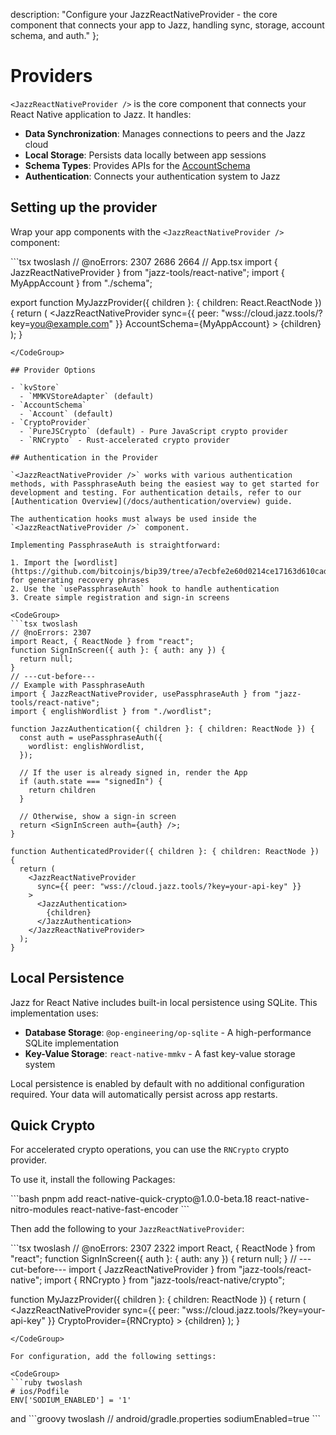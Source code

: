   description: "Configure your JazzReactNativeProvider - the core component that connects your app to Jazz, handling sync, storage, account schema, and auth."
};


# Providers

`<JazzReactNativeProvider />` is the core component that connects your React Native application to Jazz. It handles:

- **Data Synchronization**: Manages connections to peers and the Jazz cloud
- **Local Storage**: Persists data locally between app sessions
- **Schema Types**: Provides APIs for the [AccountSchema](/docs/schemas/accounts-and-migrations)
- **Authentication**: Connects your authentication system to Jazz

## Setting up the provider

Wrap your app components with the `<JazzReactNativeProvider />` component:

<CodeGroup>
```tsx twoslash
// @noErrors: 2307 2686 2664
// App.tsx
import { JazzReactNativeProvider } from "jazz-tools/react-native";
import { MyAppAccount } from "./schema";

export function MyJazzProvider({ children }: { children: React.ReactNode }) {
  return (
    <JazzReactNativeProvider
      sync={{ peer: "wss://cloud.jazz.tools/?key=you@example.com" }}
      AccountSchema={MyAppAccount}
    >
      {children}
    </JazzReactNativeProvider>
  );
}
```
</CodeGroup>

## Provider Options

- `kvStore`
  - `MMKVStoreAdapter` (default)
- `AccountSchema`
  - `Account` (default)
- `CryptoProvider`
  - `PureJSCrypto` (default) - Pure JavaScript crypto provider
  - `RNCrypto` - Rust-accelerated crypto provider

## Authentication in the Provider

`<JazzReactNativeProvider />` works with various authentication methods, with PassphraseAuth being the easiest way to get started for development and testing. For authentication details, refer to our [Authentication Overview](/docs/authentication/overview) guide.

The authentication hooks must always be used inside the `<JazzReactNativeProvider />` component.

Implementing PassphraseAuth is straightforward:

1. Import the [wordlist](https://github.com/bitcoinjs/bip39/tree/a7ecbfe2e60d0214ce17163d610cad9f7b23140c/src/wordlists) for generating recovery phrases
2. Use the `usePassphraseAuth` hook to handle authentication 
3. Create simple registration and sign-in screens

<CodeGroup>
```tsx twoslash
// @noErrors: 2307
import React, { ReactNode } from "react";
function SignInScreen({ auth }: { auth: any }) {
  return null;
}
// ---cut-before---
// Example with PassphraseAuth
import { JazzReactNativeProvider, usePassphraseAuth } from "jazz-tools/react-native";
import { englishWordlist } from "./wordlist";

function JazzAuthentication({ children }: { children: ReactNode }) {
  const auth = usePassphraseAuth({
    wordlist: englishWordlist,
  });

  // If the user is already signed in, render the App
  if (auth.state === "signedIn") {
    return children
  }
  
  // Otherwise, show a sign-in screen
  return <SignInScreen auth={auth} />;
}

function AuthenticatedProvider({ children }: { children: ReactNode }) {
  return (
    <JazzReactNativeProvider
      sync={{ peer: "wss://cloud.jazz.tools/?key=your-api-key" }}
    >
      <JazzAuthentication>
        {children}
      </JazzAuthentication>
    </JazzReactNativeProvider>
  );
}
```
</CodeGroup>

## Local Persistence

Jazz for React Native includes built-in local persistence using SQLite. This implementation uses:

- **Database Storage**: `@op-engineering/op-sqlite` - A high-performance SQLite implementation
- **Key-Value Storage**: `react-native-mmkv` - A fast key-value storage system

Local persistence is enabled by default with no additional configuration required. Your data will automatically persist across app restarts.

## Quick Crypto

For accelerated crypto operations, you can use the `RNCrypto` crypto provider. 

To use it, install the following Packages:

<CodeGroup>
```bash
pnpm add react-native-quick-crypto@1.0.0-beta.18 react-native-nitro-modules react-native-fast-encoder
```
</CodeGroup>

Then add the following to your `JazzReactNativeProvider`:

<CodeGroup>
```tsx twoslash
// @noErrors: 2307 2322
import React, { ReactNode } from "react";
function SignInScreen({ auth }: { auth: any }) {
  return null;
}
// ---cut-before---
import { JazzReactNativeProvider } from "jazz-tools/react-native";
import { RNCrypto } from "jazz-tools/react-native/crypto";

function MyJazzProvider({ children }: { children: ReactNode }) {
  return (
    <JazzReactNativeProvider
      sync={{ peer: "wss://cloud.jazz.tools/?key=your-api-key" }}
      CryptoProvider={RNCrypto}
    >
      {children}
    </JazzReactNativeProvider>
  );
}
```
</CodeGroup>

For configuration, add the following settings:

<CodeGroup>
```ruby twoslash
# ios/Podfile
ENV['SODIUM_ENABLED'] = '1'
```
</CodeGroup>
and
<CodeGroup>
```groovy twoslash
// android/gradle.properties
sodiumEnabled=true
```
</CodeGroup>
